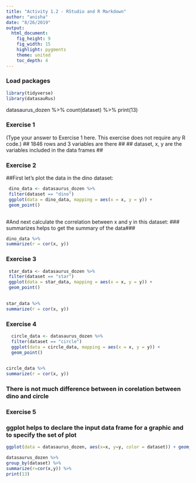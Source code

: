 ```yaml
---
title: "Activity 1.2 - RStudio and R Markdown"
author: "anisha"
date: "8/26/2019"
output: 
  html_document: 
    fig_height: 9
    fig_width: 15
    highlight: pygments
    theme: united
    toc_depth: 4
---
```


### Load packages

```r

library(tidyverse) 
library(datasauRus)
```
datasaurus_dozen %>%
count(dataset) %>%
print(13)

### Exercise 1

(Type your answer to Exercise 1 here. This exercise does not require any R code.)
## 1846 rows and 3 variables are there ## 
## dataset, x, y are the variables included in the data frames ##


### Exercise 2

##First let's plot the data in the dino dataset:

 ```r
 
  dino_data <- datasaurus_dozen %>%
  filter(dataset == "dino")
  ggplot(data = dino_data, mapping = aes(x = x, y = y)) +
  geom_point()
  
```
  
#And next calculate the correlation between x and y in this dataset:
### summarizes helps to get the summary of the data###

```r

dino_data %>%
summarize(r = cor(x, y))

```

### Exercise 3

 ```r
 
  star_data <- datasaurus_dozen %>%
  filter(dataset == "star")
  ggplot(data = star_data, mapping = aes(x = x, y = y)) +
  geom_point()
  
```

```r

star_data %>%
summarize(r = cor(x, y))

```

### Exercise 4

```r
 
  circle_data <- datasaurus_dozen %>%
  filter(dataset == "circle")
  ggplot(data = circle_data, mapping = aes(x = x, y = y)) +
  geom_point()
  
```

```r

circle_data %>%
summarize(r = cor(x, y))

```
### There is not much difference between in corelation between dino and circle ###


### Exercise 5
### ggplot helps to declare the input data frame for a graphic and to specify the set of plot ###

```r
ggplot(data = datasaurus_dozen, aes(x=x, y=y, color = dataset)) + geom_point() + facet_wrap(~dataset, ncol=3) + theme(legend.position = "none")

```


```r
datasaurus_dozen %>%
group_by(dataset) %>%
summarize(r=cor(x,y)) %>%
print(13)

```




